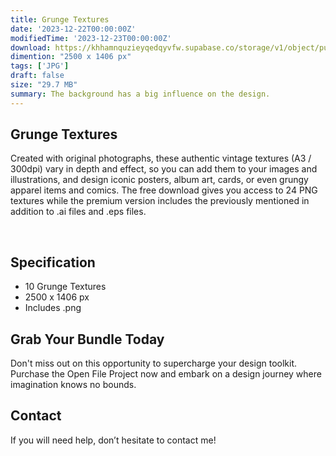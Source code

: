 ```yaml
---
title: Grunge Textures
date: '2023-12-22T00:00:00Z'
modifiedTime: '2023-12-23T00:00:00Z'
download: https://khhamnquzieyqedqyvfw.supabase.co/storage/v1/object/public/Assets/grunge-texture/Grunge%20Textures.zip
dimention: "2500 x 1406 px"
tags: ['JPG']
draft: false
size: "29.7 MB"
summary: The background has a big influence on the design.
---
```


## Grunge Textures

Created with original photographs, these authentic vintage textures (A3 / 300dpi) vary in depth and effect, so you can add them to your images and illustrations, and design iconic posters, album art, cards, or even grungy apparel items and comics. The free download gives you access to 24 PNG textures while the premium version includes the previously mentioned in addition to .ai files and .eps files.

<Image
  src='https://khhamnquzieyqedqyvfw.supabase.co/storage/v1/object/public/Assets/grunge-texture/01.png'
  width={1280}
  height={720}
  alt=''
/>
<Image
  src='https://khhamnquzieyqedqyvfw.supabase.co/storage/v1/object/public/Assets/grunge-texture/02.png'
  width={1280}
  height={720}
  alt=''
/>
<Image
  src='https://khhamnquzieyqedqyvfw.supabase.co/storage/v1/object/public/Assets/grunge-texture/03.png'
  width={1280}
  height={720}
  alt=''
/>
<Image
  src='https://khhamnquzieyqedqyvfw.supabase.co/storage/v1/object/public/Assets/grunge-texture/04.png'
  width={1280}
  height={720}
  alt=''
/>
<Image
  src='https://khhamnquzieyqedqyvfw.supabase.co/storage/v1/object/public/Assets/grunge-texture/05.png'
  width={1280}
  height={720}
  alt=''
/>
<Image
  src='https://khhamnquzieyqedqyvfw.supabase.co/storage/v1/object/public/Assets/grunge-texture/06.png'
  width={1280}
  height={720}
  alt=''
/>
<Image
  src='https://khhamnquzieyqedqyvfw.supabase.co/storage/v1/object/public/Assets/grunge-texture/07.png'
  width={1280}
  height={720}
  alt=''
/>
<Image
  src='https://khhamnquzieyqedqyvfw.supabase.co/storage/v1/object/public/Assets/grunge-texture/08.png'
  width={1280}
  height={720}
  alt=''
/>
 <Image
  src='https://khhamnquzieyqedqyvfw.supabase.co/storage/v1/object/public/Assets/grunge-texture/09.png'
  width={1280}
  height={720}
  alt=''
/>
<Image
  src='https://khhamnquzieyqedqyvfw.supabase.co/storage/v1/object/public/Assets/grunge-texture/10.png'
  width={1280}
  height={720}
  alt=''
/>

## Specification

- 10 Grunge Textures
- 2500 x 1406 px
- Includes .png


## Grab Your Bundle Today

Don't miss out on this opportunity to supercharge your design toolkit. Purchase the Open File Project now and embark on a design journey where imagination knows no bounds.

## Contact

If you will need help, don’t hesitate to contact me!
